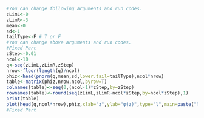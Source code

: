 ```r
#You can change following arguments and run codes.
zLimL<-0
zLimR<-3
mean<-0
sd<-1
tailType<-F # T or F
#You can change above arguments and run codes.
#Fixed Part
zStep<-0.01
ncol<-10
q<-seq(zLimL,zLimR,zStep)
nrow<-floor(length(q)/ncol)
phiz<-head(pnorm(q,mean,sd,lower.tail=tailType),ncol*nrow)
table<-matrix(phiz,nrow,ncol,byrow=T)
colnames(table)<-seq(0,(ncol-1)*zStep,by=zStep)
rownames(table)<-round(seq(zLimL,zLimR-ncol*zStep,by=ncol*zStep),1)
print(table)
plot(head(q,ncol*nrow),phiz,xlab="z",ylab="φ(z)",type="l",main=paste("Normal Distribution\nmean=",mean,", sd=",sd))
#Fixed Part
```